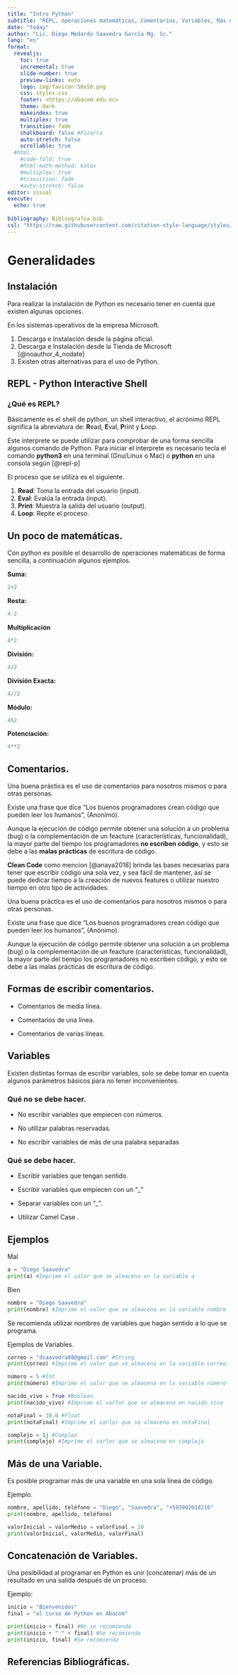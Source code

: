 ```yaml
---
title: "Intro Python"
subtitle: "REPL, operaciones matemáticas, Comentarios, Variables, Más de una Variable, Concatenación"
date: "today"
author: "Lic. Diego Medardo Saavedra García Mg. Sc."
lang: "es"
format:
  revealjs:
    toc: true
    incremental: true
    slide-number: true
    preview-links: auto
    logo: img/favicon-50x56.png
    css: styles.css
    footer: <https://abacom.edu.ec>
    theme: dark
    makeindex: true
    multiplex: true
    transition: fade
    chalkboard: false #Pizarra
    auto-stretch: false
    scrollable: true
  #html: 
    #code-fold: true
    #html-math-method: katex
    #multiplex: true
    #transition: fade
    #auto-stretch: false
editor: visual
execute: 
  echo: true
    
bibliography: Bibliografia.bib
csl: "https://raw.githubusercontent.com/citation-style-language/styles/master/apa.csl"
---
```


# Generalidades

## Instalación

Para realizar la instalación de Python es necesario tener en cuenta que existen algunas opciones.

En los sistemas operativos de la empresa Microsoft.

1.  Descarga e Instalación desde la página oficial.
2.  Descarga e Instalación desde la Tienda de Microsoft [@noauthor_4_nodate]
3.  Existen otras alternativas para el uso de Python.

## REPL - Python Interactive Shell

### ¿Qué es REPL?

Básicamente es el shell de python, un shell interactivo, el acrónimo REPL significa la abreviatura de: **R**ead, **E**val, **P**rint y **L**oop.

Este interprete se puede utilizar para comprobar de una forma sencilla algunos comando de Python. Para iniciar el interprete es necesario tecla el comando **python3** en una terminal (Gnu/Linux o Mac) o **python** en una consola según [@repl-p]

El proceso que se utiliza es el siguiente.

1.  **Read**: Toma la entrada del usuario (input).
2.  **Eval**: Evalúa la entrada (input).
3.  **Print**: Muestra la salida del usuario (output).
4.  **Loop**: Repite el proceso.

## Un poco de matemáticas.

Con python es posible el desarrollo de operaciones matemáticas de forma sencilla, a continuación algunos ejemplos.

**Suma:**

```python
2+2
```

**Resta:**

```python
4-2
```

**Multiplicación**

```python
4*2
```

**División:**

```python
4/2
```

**División Exacta:**

```python
4//2
```

**Módulo:**

```python
4%2
```

**Potenciación:**

```python
4**2
```

## Comentarios.

Una buena práctica es el uso de comentarios para nosotros mismos o para otras personas.

Existe una frase que dice "Los buenos programadores crean código que pueden leer los humanos", (Anonimó).

Aunque la ejecución de código permite obtener una solución a un problema (bug) o la complementación de un feacture (características, funcionalidad), la mayor parte del tiempo los programadores **no escriben código**, y esto se debe a las **malas prácticas** de escritura de código.

**Clean Code** como mencion [@anaya2018] brinda las bases necesarias para tener que escribir código una sola vez, y sea fácil de mantener, así se puede dedicar tiempo a la creación de nuevos features o utilizar nuestro tiempo en otro tipo de actividades.

Una buena práctica es el uso de comentarios para nosotros mismos o para otras personas.

Existe una frase que dice "Los buenos programadores crean código que pueden leer los humanos", (Anónimo).

Aunque la ejecución de código permite obtener una solución a un problema (bug) o la complementación de un feacture (características, funcionalidad), la mayor parte del tiempo los programadores no escriben código, y esto se debe a las malas prácticas de escritura de código.

## Formas de escribir comentarios.

-   Comentarios de media línea.

-   Comentarios de una línea.

-   Comentarios de varias líneas.

## Variables

Existen distintas formas de escribir variables, solo se debe tomar en cuenta algunos parámetros básicos para no tener inconvenientes.

### Qué **no** se debe hacer.

-   No escribir variables que empiecen con números.

-   No utilizar palabras reservadas.

-   No escribir variables de más de una palabra separadas

### Qué se debe hacer.

-   Escribir variables que tengan sentido.

-   Escribir variables que empiecen con un "\_"

-   Separar variables con un "\_".

-   Utilizar Camel Case .

## Ejemplos

Mal

```python
a = "Diego Saavedra"
print(a) #Imprime el valor que se almacena en la variable a
```

Bien

```python
nombre = "Diego Saavedra" 
print(nombre) #Imprime el valor que se almacena en la variable nombre
```

Se recomienda utilizar nombres de variables que hagan sentido a lo que se programa.

Ejemplos de Variables.

```python
correo = "dsaavedra88@gmail.com" #String
print(correo) #Imprime el valor que se almacena en la variable correo

número = 5 #Int
print(número) #Imprime el valor que se almacena en la variable número

nacido_vivo = True #Boolean
print(nacido_vivo) #Imprime el varlor que se almacena en nacido_vivo

notaFinal = 10.0 #Float
print(notaFinal) #Imprime el varlor que se almacena en notaFinal

complejo = 1j #Complex
print(complejo) #Imprime el varlor que se almacena en complejo
```

## Más de una Variable.

Es posible programar más de una variable en una sola línea de código.

Ejemplo.

```python
nombre, apellido, teléfono = "Diego", "Saavedra", "+593992018216"
print(nombre, apellido, teléfono)

valorInicial = valorMedio = valorFinal = 10
print(valorInicial, valorMedio, valorFinal)
```

## Concatenación de Variables.

Una posibilidad al programar en Python es unir (concatenar) más de un resultado en una salida después de un proceso.

Ejemplo:

```python
inicio = "Bienvenidos"
final = "al curso de Python en Abacom"

print(inicio + final) #No se recomienda
print(inicio + " " + final) #Se recomienda
print(inicio, final) #Se recomienda
```

## Referencias Bibliográficas.
